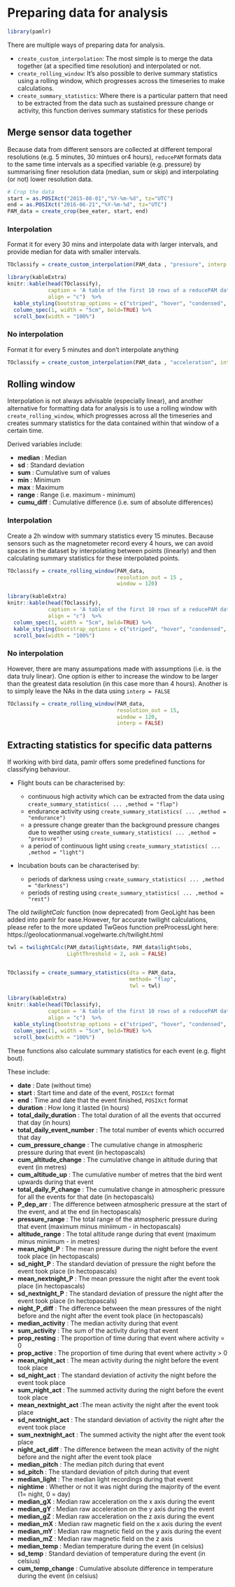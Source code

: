 # Preparing data for analysis {#dataprep}

```r
library(pamlr)
```

There are multiple ways of preparing data for analysis. 

* `create_custom_interpolation`: The most simple is to merge the data together (at a specified time resolution) and interpolated or not.
* `create_rolling_window`: It's also possible to derive summary statistics using a rolling window, which progresses across the timeseries to make calculations. 
* `create_summary_statistics`: Where there is a particular pattern that need to be extracted from the data such as sustained pressure change or activity, this function derives summary statistics for these periods


## Merge sensor data together

Because data from different sensors are collected at different temporal resolutions (e.g. 5 minutes, 30 mintues or4 hours), `reducePAM` formats data to the same time intervals as a specified variable (e.g. pressure) by summarising finer resolution data (median, sum or skip) and interpolating (or not) lower resolution data. 

```r
# Crop the data
start = as.POSIXct("2015-08-01","%Y-%m-%d", tz="UTC")
end = as.POSIXct("2016-06-21","%Y-%m-%d", tz="UTC")
PAM_data = create_crop(bee_eater, start, end)
```

### Interpolation

Format it for every 30 mins and interpolate data with larger intervals, and provide median for data with smaller intervals.

```r
TOclassify = create_custom_interpolation(PAM_data , "pressure", interp = TRUE, summary="median")

```

```r
library(kableExtra)
knitr::kable(head(TOclassify),
             caption = 'A table of the first 10 rows of a reducePAM dataset.',
             align = "c")  %>%
  kable_styling(bootstrap_options = c("striped", "hover", "condensed", "responsive")) %>%
  column_spec(1, width = "5cm", bold=TRUE) %>%
  scroll_box(width = "100%")
```

###  No interpolation

Format it for every 5 minutes and don't interpolate anything

```r
TOclassify = create_custom_interpolation(PAM_data , "acceleration", interp = FALSE)
```


## Rolling window

Interpolation is not always advisable (especially linear), and another alternative for formatting data for analysis is to use a rolling window with `create_rolling_window`, which progresses across all the timeseries and creates summary statistics for the data contained within that window of a certain time. 

Derived variables include:

* **median** : Median
* **sd** : Standard deviation
* **sum** : Cumulative sum of values 
* **min** : Minimum
* **max** : Maximum
* **range** : Range (i.e. maximum - minimum)
* **cumu_diff** : Cumulative difference (i.e. sum of absolute differences)

### Interpolation

Create a 2h window with summary statistics every 15 minutes. Because sensors such as the magnetometer record every 4 hours, we can avoid spaces in the dataset by interpolating between points (linearly) and then calculating summary statistics for these interpolated points.

```r
TOclassify = create_rolling_window(PAM_data,
                                   resolution_out = 15 ,
                                   window = 120)
```

```r
library(kableExtra)
knitr::kable(head(TOclassify),
             caption = 'A table of the first 10 rows of a reducePAM dataset.',
             align = "c")  %>%
  column_spec(1, width = "5cm", bold=TRUE) %>%
  kable_styling(bootstrap_options = c("striped", "hover", "condensed", "responsive")) %>%
  scroll_box(width = "100%")
```

### No interpolation

However, there are many assumpations made with assumptions (i.e. is the data truly linear). One option is either to increase the window to be larger than the greatest data resolution (in this case more than 4 hours). Another is to simply leave the NAs in the data using `interp = FALSE`

```r
TOclassify = create_rolling_window(PAM_data,
                                   resolution_out = 15,
                                   window = 120,
                                   interp = FALSE)
```

## Extracting statistics for specific data patterns

If working with bird data, pamlr offers some predefined functions for classifying behaviour. 

* Flight bouts can be characterised by:

    + continuous high activity which can be extracted from the data using `create_summary_statistics( ... ,method = "flap")` 
    + endurance activity using `create_summary_statistics( ... ,method = "endurance")`
    + a pressure change greater than the background pressure changes due to weather using `create_summary_statistics( ... ,method = "pressure")`
    + a period of continuous light using `create_summary_statistics( ... ,method = "light")`
  
* Incubation bouts can be characterised by: 

    + periods of darkness using `create_summary_statistics( ... ,method = "darkness")`
    + periods of resting using `create_summary_statistics( ... ,method = "rest")`

The old _twilightCalc_ function (now deprecated) from GeoLight has been added into pamlr for ease.However, for accurate twilight calculations, please refer to the more updated TwGeos function preProcessLight here: https://geolocationmanual.vogelwarte.ch/twilight.html 

```r
twl = twilightCalc(PAM_data$light$date, PAM_data$light$obs, 
                   LightThreshold = 2, ask = FALSE)


TOclassify = create_summary_statistics(dta = PAM_data,
                                       method= "flap",
                                       twl = twl)
```

```r
library(kableExtra)
knitr::kable(head(TOclassify),
             caption = 'A table of the first 10 rows of a reducePAM dataset.',
             align = "c")  %>%
  kable_styling(bootstrap_options = c("striped", "hover", "condensed", "responsive")) %>%
  column_spec(1, width = "5cm", bold=TRUE) %>%
  scroll_box(width = "100%")
```

  
These functions also calculate summary statistics for each event (e.g. flight bout). 

These include:

* **date** :  Date (without time)
* **start** : Start time and date of the event, `POSIXct` format 
* **end** :  Time and date that the event finished, `POSIXct` format 
* **duration** : How long it lasted (in hours)
* **total_daily_duration** : The total duration of all the events that occurred that day (in hours)
* **total_daily_event_number** : The total number of events which occurred that day
* **cum_pressure_change** : The cumulative change in atmospheric pressure during that event (in hectopascals)
* **cum_altitude_change** : The cumulative change in altitude during that event (in metres)
* **cum_altitude_up** : The cumulative number of metres that the bird went upwards during that event 
* **total_daily_P_change** : The cumulative change in atmospheric pressure for all the events for that date (in hectopascals)
* **P_dep_arr** : The difference between atmospheric pressure at the start of the event, and at the end (in hectopascals)
* **pressure_range** : The total range of the atmospheric pressure during that event (maximum minus miniimum - in hectopascals)
* **altitude_range** : The total altitude range during that event (maximum minus miniimum - in metres)
* **mean_night_P** : The mean pressure during the night before the event took place (in hectopascals)
* **sd_night_P** : The standard deviation of pressure the night before the event took place (in hectopascals)
* **mean_nextnight_P** : The mean pressure the night after the event took place (in hectopascals)
* **sd_nextnight_P** : The standard deviation of pressure the night after the event took place (in hectopascals)
* **night_P_diff** : The difference between the mean pressures of the night before and the night after the event took place (in hectopascals)
* **median_activity** : The median activity during that event
* **sum_activity** : The sum of the activity during that event
* **prop_resting** : The proportion of time during that event where activity = 0
* **prop_active** : The proportion of time during that event where activity > 0
* **mean_night_act** : The mean activity during the night before the event took place
* **sd_night_act** : The standard deviation of activity the night before the event took place
* **sum_night_act** : The summed activity during the night before the event took place
* **mean_nextnight_act** :The mean activity the night after the event took place
* **sd_nextnight_act** : The standard deviation of activity the night after the event took place
* **sum_nextnight_act** : The summed activity the night after the event took place
* **night_act_diff** : The difference between the mean activity of the night before and the night after the event took place 
* **median_pitch** :  The median pitch during that event
* **sd_pitch** : The standard deviation of pitch during that event
* **median_light** :   The median light recordings during that event
* **nightime** : Whether or not it was night during the majority of the event (1= night, 0 = day)
* **median_gX** : Median raw acceleration on the x axis during the event
* **median_gY** : Median raw acceleration on the y axis during the event
* **median_gZ** : Median raw acceleration on the z axis during the event
* **median_mX** : Median raw magnetic field on the x axis during the event
* **median_mY** : Median raw magnetic field on the y axis during the event
* **median_mZ** : Median raw magnetic field on the z axis
* **median_temp** : Median temperature during the event (in celsius)
* **sd_temp** : Standard deviation of temperature during the event (in celsius)
* **cum_temp_change** : Cumulative absolute difference in temperature during the event (in celsius)  
 
